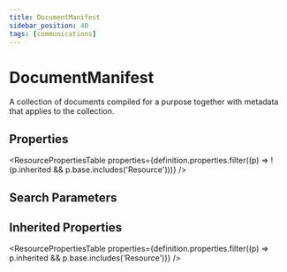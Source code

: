 ```yaml
---
title: DocumentManifest
sidebar_position: 40
tags: [communications]
---
```



# DocumentManifest

A collection of documents compiled for a purpose together with metadata that applies to the collection.

## Properties

<ResourcePropertiesTable
  properties={definition.properties.filter((p) => !(p.inherited && p.base.includes('Resource')))}
/>

## Search Parameters

<SearchParamsTable searchParams={definition.searchParameters} />

## Inherited Properties

<ResourcePropertiesTable properties={definition.properties.filter((p) => p.inherited && p.base.includes('Resource'))} />
